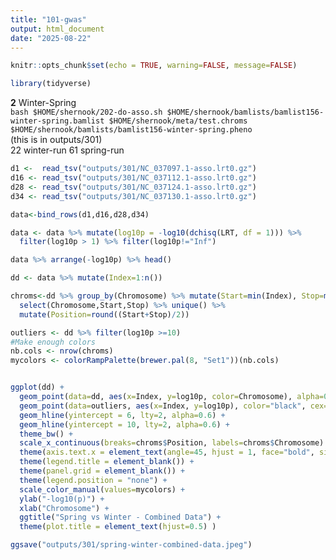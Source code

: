 ```yaml
---
title: "101-gwas"
output: html_document
date: "2025-08-22"
---
```


```r
knitr::opts_chunk$set(echo = TRUE, warning=FALSE, message=FALSE)
```

```r
library(tidyverse)
```

__2__ Winter-Spring    
`bash $HOME/shernook/202-do-asso.sh $HOME/shernook/bamlists/bamlist156-winter-spring.bamlist $HOME/shernook/meta/test.chroms $HOME/shernook/bamlists/bamlist156-winter-spring.pheno`     
(this is in outputs/301)    
22 winter-run
61 spring-run

```r
d1 <-  read_tsv("outputs/301/NC_037097.1-asso.lrt0.gz")
d16 <- read_tsv("outputs/301/NC_037112.1-asso.lrt0.gz")
d28 <- read_tsv("outputs/301/NC_037124.1-asso.lrt0.gz")
d34 <- read_tsv("outputs/301/NC_037130.1-asso.lrt0.gz")

data<-bind_rows(d1,d16,d28,d34) 

data <- data %>% mutate(log10p = -log10(dchisq(LRT, df = 1))) %>%
  filter(log10p > 1) %>% filter(log10p!="Inf")

data %>% arrange(-log10p) %>% head()
```

```r
dd <- data %>% mutate(Index=1:n())

chroms<-dd %>% group_by(Chromosome) %>% mutate(Start=min(Index), Stop=max(Index)) %>% 
  select(Chromosome,Start,Stop) %>% unique() %>% 
  mutate(Position=round((Start+Stop)/2))

outliers <- dd %>% filter(log10p >=10)
#Make enough colors
nb.cols <- nrow(chroms)
mycolors <- colorRampPalette(brewer.pal(8, "Set1"))(nb.cols)


ggplot(dd) +
  geom_point(data=dd, aes(x=Index, y=log10p, color=Chromosome), alpha=0.75, cex=0.5) +
  geom_point(data=outliers, aes(x=Index, y=log10p), color="black", cex=0.5, alpha=0.9) +
  geom_hline(yintercept = 6, lty=2, alpha=0.6) +
  geom_hline(yintercept = 10, lty=2, alpha=0.6) +
  theme_bw() +
  scale_x_continuous(breaks=chroms$Position, labels=chroms$Chromosome) +
  theme(axis.text.x = element_text(angle=45, hjust = 1, face="bold", size=6)) +
  theme(legend.title = element_blank()) +
  theme(panel.grid = element_blank()) +
  theme(legend.position = "none") +
  scale_color_manual(values=mycolors) +
  ylab("-log10(p)") +
  xlab("Chromosome") +
  ggtitle("Spring vs Winter - Combined Data") +
  theme(plot.title = element_text(hjust=0.5) )

ggsave("outputs/301/spring-winter-combined-data.jpeg")
```